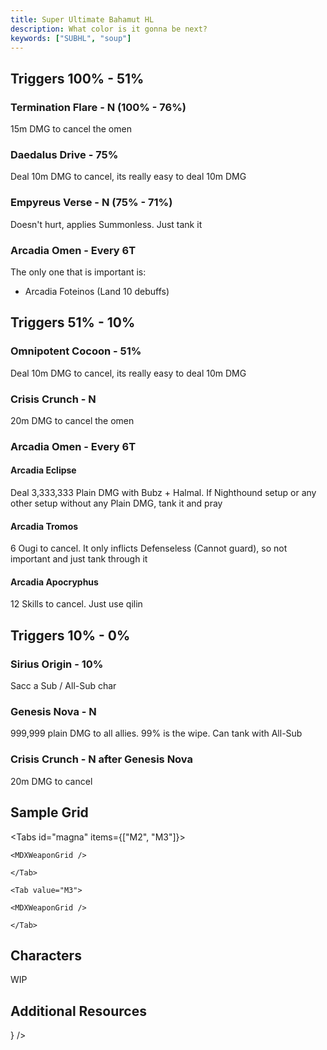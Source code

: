 ```yaml
---
title: Super Ultimate Bahamut HL
description: What color is it gonna be next?
keywords: ["SUBHL", "soup"]
---
```



## Triggers 100% - 51%

### Termination Flare - N (100% - 76%)

15m DMG to cancel the omen

### Daedalus Drive - 75%

Deal 10m DMG to cancel, its really easy to deal 10m DMG

### Empyreus Verse - N (75% - 71%)

Doesn't hurt, applies Summonless. Just tank it

### Arcadia Omen - Every 6T

The only one that is important is:

- Arcadia Foteinos (Land 10 debuffs)

## Triggers 51% - 10%

### Omnipotent Cocoon - 51%

Deal 10m DMG to cancel, its really easy to deal 10m DMG

### Crisis Crunch - N

20m DMG to cancel the omen

### Arcadia Omen - Every 6T

#### Arcadia Eclipse

Deal 3,333,333 Plain DMG with Bubz + Halmal.
If Nighthound setup or any other setup without any Plain DMG, tank it and pray

#### Arcadia Tromos

6 Ougi to cancel.
It only inflicts Defenseless (Cannot guard), so not important and just tank through it

#### Arcadia Apocryphus

12 Skills to cancel. Just use qilin

## Triggers 10% - 0%

### Sirius Origin - 10%

Sacc a Sub / All-Sub char

### Genesis Nova - N

999,999 plain DMG to all allies. 99% is the wipe. Can tank with All-Sub

### Crisis Crunch - N after Genesis Nova

20m DMG to cancel

## Sample Grid

<Tabs id="magna" items={["M2", "M3"]}>
	<Tab value="M2">

    <MDXWeaponGrid />

    </Tab>

    <Tab value="M3">

    <MDXWeaponGrid />

    </Tab>

</Tabs>

## Characters

WIP

## Additional Resources

<Cards>
	<Card
		href="https://gbf.wiki/Super_Ultimate_Bahamut_(Raid)"
		title="GBF Wiki - Super Ultimate Bahamut (Raid)"
		description="Information about the raid"
		icon={<FileTextIcon />}
	/>
</Cards>
